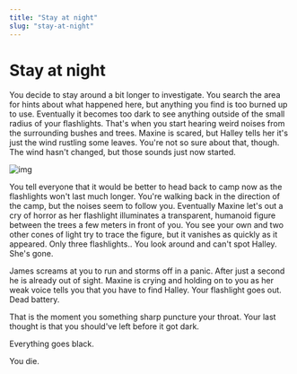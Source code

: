 ```yaml
---
title: "Stay at night"
slug: "stay-at-night"
---
```


# Stay at night

You decide to stay around a bit longer to investigate. You search the area for hints about what happened here, but anything you find is too burned up to use. Eventually it becomes too dark to see anything outside of the small radius of your flashlights. That's when you start hearing weird noises from the surrounding bushes and trees. Maxine is scared, but Halley tells her it's just the wind rustling some leaves. You're not so sure about that, though. The wind hasn't changed, but those sounds just now started.

![img](./rosie-sun-1L71sPT5XKc-unsplash.jpg)

You tell everyone that it would be better to head back to camp now as the flashlights won't last much longer. You're walking back in the direction of the camp, but the noises seem to follow you. Eventually Maxine let's out a cry of horror as her flashlight illuminates a transparent, humanoid figure between the trees a few meters in front of you. You see your own and two other cones of light try to trace the figure, but it vanishes as quickly as it appeared. Only three flashlights.. You look around and can't spot Halley. She's gone.

James screams at you to run and storms off in a panic. After just a second he is already out of sight. Maxine is crying and holding on to you as her weak voice tells you that you have to find Halley. Your flashlight goes out. Dead battery.

That is the moment you something sharp puncture your throat. Your last thought is that you should've left before it got dark. 

Everything goes black.

You die.